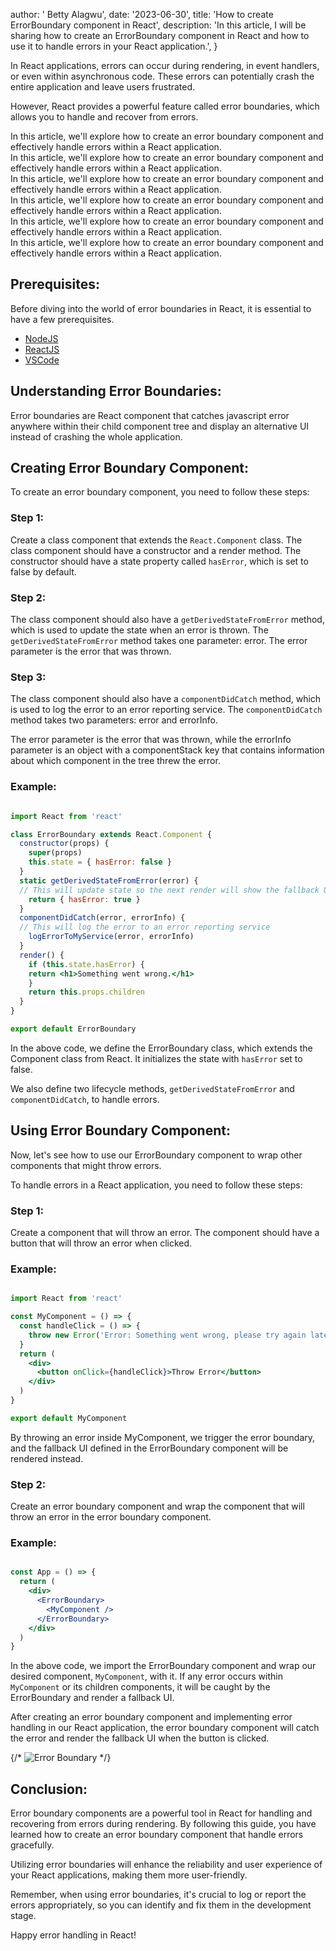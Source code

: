 
  author: ' Betty Alagwu',
  date: '2023-06-30',
  title:
    'How to create ErrorBoundary component in React',
  description:
    'In this article, I will be sharing how to create an ErrorBoundary component in React and how to use it to handle errors in your React application.',
}


In React applications, errors can occur during rendering, in event handlers, or even within asynchronous code. These errors can potentially crash the entire application and leave users frustrated.

However, React provides a powerful feature called error boundaries, which allows you to handle and recover from errors.

In this article, we'll explore how to create an error boundary component and effectively handle errors within a React application.  
In this article, we'll explore how to create an error boundary component and effectively handle errors within a React application.  
In this article, we'll explore how to create an error boundary component and effectively handle errors within a React application.  
In this article, we'll explore how to create an error boundary component and effectively handle errors within a React application.  
In this article, we'll explore how to create an error boundary component and effectively handle errors within a React application.  
In this article, we'll explore how to create an error boundary component and effectively handle errors within a React application.  

## Prerequisites:
Before diving into the world of error boundaries in React, it is essential to have a few prerequisites.
* [NodeJS](https://nodejs.org/en/)
* [ReactJS](https://reactjs.org/)
* [VSCode](https://code.visualstudio.com/)

## Understanding Error Boundaries:

Error boundaries are React component that catches javascript error anywhere within their child component tree and display an alternative UI instead of crashing the whole application.

## Creating Error Boundary Component:
To create an error boundary component, you need to follow these steps:

### Step 1:
Create a class component that extends the `React.Component` class. The class component should have a constructor and a render method. The constructor should have a state property called `hasError`, which is set to false by default.

### Step 2:
The class component should also have a `getDerivedStateFromError` method, which is used to update the state when an error is thrown. The `getDerivedStateFromError` method takes one parameter: error. The error parameter is the error that was thrown.

### Step 3:
The class component should also have a `componentDidCatch` method, which is used to log the error to an error reporting service. The `componentDidCatch` method takes two parameters: error and errorInfo. 

The error parameter is the error that was thrown, while the errorInfo parameter is an object with a componentStack key that contains information about which component in the tree threw the error.


### Example:

```jsx

import React from 'react'

class ErrorBoundary extends React.Component {
  constructor(props) {
    super(props)
    this.state = { hasError: false }
  }
  static getDerivedStateFromError(error) {
  // This will update state so the next render will show the fallback UI.
    return { hasError: true }
  }
  componentDidCatch(error, errorInfo) {
  // This will log the error to an error reporting service
    logErrorToMyService(error, errorInfo)
  }
  render() {
    if (this.state.hasError) {
    return <h1>Something went wrong.</h1>
    }
    return this.props.children
  }
}

export default ErrorBoundary

```

In the above code, we define the ErrorBoundary class, which extends the Component class from React. It initializes the state with `hasError` set to false. 

We also define two lifecycle methods, `getDerivedStateFromError` and `componentDidCatch`, to handle errors.


## Using Error Boundary Component:
Now, let's see how to use our ErrorBoundary component to wrap other components that might throw errors.

To handle errors in a React application, you need to follow these steps:

### Step 1:

Create a component that will throw an error. The component should have a button that will throw an error when clicked.

### Example:

```jsx

import React from 'react'

const MyComponent = () => {
  const handleClick = () => {
    throw new Error('Error: Something went wrong, please try again later.')
  }
  return (
    <div>
      <button onClick={handleClick}>Throw Error</button>
    </div>
  )
}

export default MyComponent

```
By throwing an error inside MyComponent, we trigger the error boundary, and the fallback UI defined in the ErrorBoundary component will be rendered instead.

### Step 2:

Create an error boundary component and wrap the component that will throw an error in the error boundary component.

### Example:

```jsx

const App = () => {
  return (
    <div>
      <ErrorBoundary>
        <MyComponent />
      </ErrorBoundary>
    </div>
  )
}

```

In the above code, we import the ErrorBoundary component and wrap our desired component, `MyComponent`, with it. If any error occurs within `MyComponent` or its children components, it will be caught by the ErrorBoundary and render a fallback UI.

After creating an error boundary component and implementing error handling in our React application, the error boundary component will catch the error and render the fallback UI when the button is clicked.

{/* ![Error Boundary](https://res.cloudinary.com/dq5e0bbl8/image/upload/v1688150694/Screenshot_2023-06-30_at_4.04.28_PM_qqoypd.png
) */}


## Conclusion:

Error boundary components are a powerful tool in React for handling and recovering from errors during rendering. By following this guide, you have learned how to create an error boundary component that handle errors gracefully. 

Utilizing error boundaries will enhance the reliability and user experience of your React applications, making them more user-friendly.

Remember, when using error boundaries, it's crucial to log or report the errors appropriately, so you can identify and fix them in the development stage. 

Happy error handling in React!

